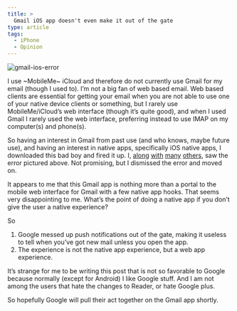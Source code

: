 ```yaml
---
title: >
  Gmail iOS app doesn't even make it out of the gate
type: article
tags:
  - iPhone
  - Opinion
---
```


![gmail-ios-error](/assets/uploads/2011-11-02/gmail-ios-error.jpg)

I use ~MobileMe~ iCloud and therefore do not currently use Gmail for my email (though I used to). I’m not a big fan of web based email. Web based clients are essential for getting your email when you are not able to use one of your native device clients or something, but I rarely use MobileMe/iCloud’s web interface (though it’s quite good), and when I used Gmail I rarely used the web interface, preferring instead to use IMAP on my computer(s) and phone(s).

So having an interest in Gmail from past use (and who knows, maybe future use), and having an interest in native apps, specifically iOS native apps, I downloaded this bad boy and fired it up. I, [along](http://www.tuaw.com/2011/11/02/google-releases-official-ios-gmail-app/) [with](http://mashable.com/2011/11/02/google-pulls-gmail-app-for-iphone-ipad-sorry-we-messed-up/) [many](http://reviews.cnet.com/8301-19512_7-20129136-233/looks-like-google-borked-its-first-iphone-gmail-app/) [others](http://techcrunch.com/2011/11/02/new-gmail-app-for-iphone-is-unusable-shows-errors-on-launch/), saw the error pictured above. Not promising, but I dismissed the error and moved on.

It appears to me that this Gmail app is nothing more than a portal to the mobile web interface for Gmail with a few native app hooks. That seems very disappointing to me. What’s the point of doing a native app if you don’t give the user a native experience?

So

1.  Google messed up push notifications out of the gate, making it useless to tell when you’ve got new mail unless you open the app.
2.  The experience is not the native app experience, but a web app experience.

It’s strange for me to be writing this post that is not so favorable to Google because normally (except for Android) I like Google stuff. And I am not among the users that hate the changes to Reader, or hate Google plus.

So hopefully Google will pull their act together on the Gmail app shortly.

